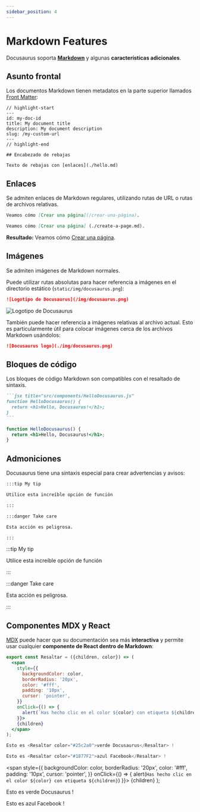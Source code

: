 ```yaml
---
sidebar_position: 4
---
```


# Markdown Features

Docusaurus soporta **[Markdown](https://daringfireball.net/projects/markdown/syntax)** y algunas **características adicionales**.

## Asunto frontal

Los documentos Markdown tienen metadatos en la parte superior llamados [Front Matter](https://jekyllrb.com/docs/front-matter/):
```text title="my-doc.md"
// highlight-start
---
id: my-doc-id
title: My document title
description: My document description
slug: /my-custom-url
---
// highlight-end

## Encabezado de rebajas

Texto de rebajas con [enlaces](./hello.md)
```

## Enlaces

Se admiten enlaces de Markdown regulares, utilizando rutas de URL o rutas de archivos relativas.

```md
Veamos cómo [Crear una página](/crear-una-página).
```

```md
Veamos cómo [Crear una página] (./create-a-page.md).
```

**Resultado:** Veamos cómo [Crear una página](./create-a-page.md).

## Imágenes

Se admiten imágenes de Markdown normales.

Puede utilizar rutas absolutas para hacer referencia a imágenes en el directorio estático (`static/img/docusaurus.png`):

```md
![Logotipo de Docusaurus](/img/docusaurus.png)
```

![Logotipo de Docusaurus](/img/docusaurus.png)

También puede hacer referencia a imágenes relativas al archivo actual. Esto es particularmente útil para colocar imágenes cerca de los archivos Markdown usándolos:
```md
![Docusaurus logo](./img/docusaurus.png)
```

## Bloques de código

Los bloques de código Markdown son compatibles con el resaltado de sintaxis.

````md
```jsx title="src/components/HelloDocusaurus.js"
function HelloDocusaurus() {
  return <h1>Hello, Docusaurus!</h1>;
}
```
````

```jsx title="src/components/HelloDocusaurus.js"
function HelloDocusaurus() {
  return <h1>Hello, Docusaurus!</h1>;
}
```

## Admoniciones

Docusaurus tiene una sintaxis especial para crear advertencias y avisos:

```md
:::tip My tip

Utilice esta increíble opción de función

:::

:::danger Take care

Esta acción es peligrosa.

:::
```

:::tip My tip

Utilice esta increíble opción de función

:::

:::danger Take care

Esta acción es peligrosa.

:::

## Componentes MDX y React

[MDX](https://mdxjs.com/) puede hacer que su documentación sea más **interactiva** y permite usar cualquier **componente de React dentro de Markdown**:
```jsx
export const Resaltar = ({children, color}) => (
  <span
    style={{
      backgroundColor: color,
      borderRadius: '20px',
      color: '#fff',
      padding: '10px',
      cursor: 'pointer',
    }}
    onClick={() => {
      alert(`Has hecho clic en el color ${color} con etiqueta ${children}`)
    }}>
    {children}
  </span>
);

Esto es <Resaltar color="#25c2a0">verde Docusaurus</Resaltar> !

Esto es <Resaltar color="#1877F2">azul Facebook</Resaltar> !
```

  <span
    style={{
      backgroundColor: color,
      borderRadius: '20px',
      color: '#fff',
      padding: '10px',
      cursor: 'pointer',
    }}
    onClick={() => {
      alert(`Has hecho clic en el color ${color} con etiqueta ${children}`)
    }}>
    {children}
  </span>
);

Esto es <Resaltar color="#25c2a0">verde Docusaurus</Resaltar> !

Esto es <Resaltar color="#1877F2">azul Facebook</Resaltar> !
